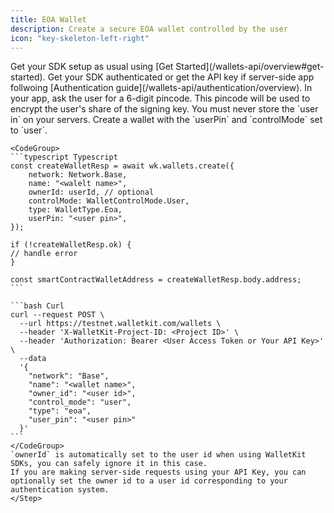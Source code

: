 ```yaml
---
title: EOA Wallet
description: Create a secure EOA wallet controlled by the user
icon: "key-skeleton-left-right"
---
```


<Steps>
    <Step title="Add WalletKit to your app">
    Get your SDK setup as usual using [Get Started](/wallets-api/overview#get-started).
    </Step>
    <Step title="Authenticate to WalletKit">
    Get your SDK authenticated or get the API key if server-side app follwoing [Authentication guide](/wallets-api/authentication/overview). 
    </Step>
    <Step title="Obtain user pincode">
    In your app, ask the user for a 6-digit pincode. This pincode will be used to encrypt the user's share of the signing key.
    <Warning>
    You must never store the `user in` on your servers.
    </Warning>
    </Step>
    <Step title="Create a EOA wallet">
    Create a wallet with the `userPin` and `controlMode` set to `user`.

    <CodeGroup>
    ```typescript Typescript
    const createWalletResp = await wk.wallets.create({
        network: Network.Base,
        name: "<walelt name>",
        ownerId: userId, // optional
        controlMode: WalletControlMode.User,
        type: WalletType.Eoa,
        userPin: "<user pin>",
    });

    if (!createWalletResp.ok) {
    // handle error
    }

    const smartContractWalletAddress = createWalletResp.body.address;
    ```

    ```bash Curl
    curl --request POST \
      --url https://testnet.walletkit.com/wallets \
      --header 'X-WalletKit-Project-ID: <Project ID>' \
      --header 'Authorization: Bearer <User Access Token or Your API Key>' \
      --data 
      '{
        "network": "Base",
        "name": "<wallet name>",
        "owner_id": "<user id>",
        "control_mode": "user",
        "type": "eoa",
        "user_pin": "<user pin>"
      }'
    ```
    </CodeGroup>
    `ownerId` is automatically set to the user id when using WalletKit SDKs, you can safely ignore it in this case.
    If you are making server-side requests using your API Key, you can optionally set the owner id to a user id corresponding to your authentication system.
    </Step>
</Steps>